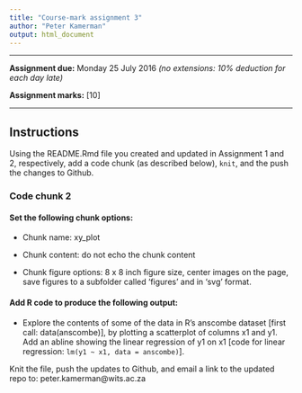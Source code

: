 ```yaml
---
title: "Course-mark assignment 3"
author: "Peter Kamerman"
output: html_document
---
```


****

**Assignment due:** Monday 25 July 2016 _(no extensions: 10% deduction for each day late)_

**Assignment marks:** [10]

****

## Instructions

Using the README.Rmd file you created and updated in Assignment 1 and 2, respectively, add a code chunk (as described below), `knit`, and the push the changes to Github. 

### Code chunk 2

#### Set the following chunk options: 
- Chunk name: xy_plot

- Chunk content: do not echo the chunk content

- Chunk figure options: 8 x 8 inch figure size, center images on the page, save figures to a subfolder called 'figures' and in 'svg' format.

#### Add R code to produce the following output: 

- Explore the contents of some of the data in R's anscombe dataset [first call: data(anscombe)], by plotting a scatterplot of columns x1 and y1. Add an abline showing the linear regression of y1 on x1 [code for linear regression: `lm(y1 ~ x1, data = anscombe)`].

Knit the file, push the updates to Github, and email a link to the updated repo to: peter.kamerman@wits.ac.za
